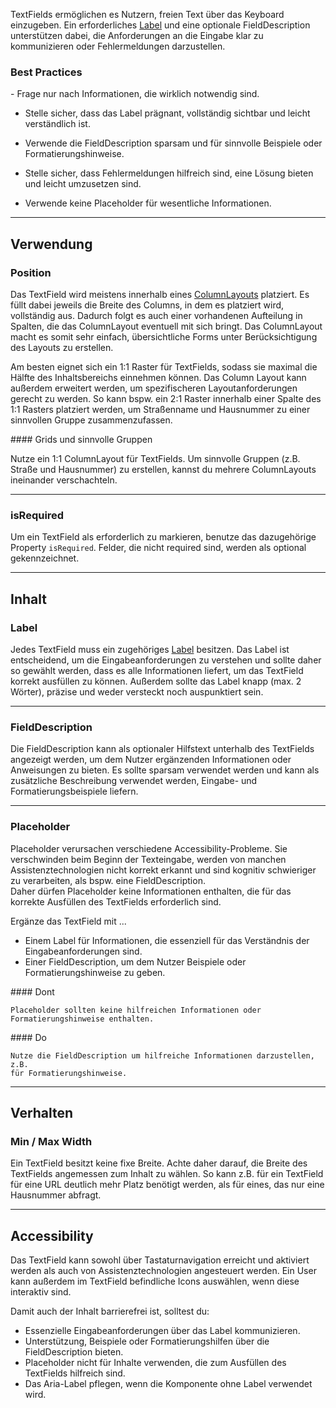 TextFields ermöglichen es Nutzern, freien Text über das Keyboard einzugeben. Ein
erforderliches [Label](/02-components/content/label) und eine optionale
FieldDescription unterstützen dabei, die Anforderungen an die Eingabe klar zu
kommunizieren oder Fehlermeldungen darzustellen.

### Best Practices

<Info>
- Frage nur nach Informationen, die wirklich notwendig sind.

- Stelle sicher, dass das Label prägnant, vollständig sichtbar und leicht
  verständlich ist.

- Verwende die FieldDescription sparsam und für sinnvolle Beispiele oder
  Formatierungshinweise.

- Stelle sicher, dass Fehlermeldungen hilfreich sind, eine Lösung bieten und
  leicht umzusetzen sind.

- Verwende keine Placeholder für wesentliche Informationen.

</Info>

---

## Verwendung

### Position

Das TextField wird meistens innerhalb eines
[ColumnLayouts](/02-components/structure/column-layout) platziert. Es füllt
dabei jeweils die Breite des Columns, in dem es platziert wird, vollständig aus.
Dadurch folgt es auch einer vorhandenen Aufteilung in Spalten, die das
ColumnLayout eventuell mit sich bringt. Das ColumnLayout macht es somit sehr
einfach, übersichtliche Forms unter Berücksichtigung des Layouts zu erstellen.

Am besten eignet sich ein 1:1 Raster für TextFields, sodass sie maximal die
Hälfte des Inhaltsbereichs einnehmen können. Das Column Layout kann außerdem
erweitert werden, um spezifischeren Layoutanforderungen gerecht zu werden. So
kann bspw. ein 2:1 Raster innerhalb einer Spalte des 1:1 Rasters platziert
werden, um Straßenname und Hausnummer zu einer sinnvollen Gruppe
zusammenzufassen.

<Do example="columnLayout">
#### Grids und sinnvolle Gruppen

Nutze ein 1:1 ColumnLayout für TextFields. Um sinnvolle Gruppen (z.B. Straße und
Hausnummer) zu erstellen, kannst du mehrere ColumnLayouts ineinander
verschachteln.

</Do>

---

### isRequired

Um ein TextField als erforderlich zu markieren, benutze das dazugehörige
Property `isRequired`. Felder, die nicht required sind, werden als optional
gekennzeichnet.

<LiveCodeEditor example="required" editorCollapsed />

---

## Inhalt

### Label

Jedes TextField muss ein zugehöriges [Label](/02-components/content/label)
besitzen. Das Label ist entscheidend, um die Eingabeanforderungen zu verstehen
und sollte daher so gewählt werden, dass es alle Informationen liefert, um das
TextField korrekt ausfüllen zu können. Außerdem sollte das Label knapp (max. 2
Wörter), präzise und weder versteckt noch auspunktiert sein.

---

### FieldDescription

Die FieldDescription kann als optionaler Hilfstext unterhalb des TextFields
angezeigt werden, um dem Nutzer ergänzenden Informationen oder Anweisungen zu
bieten. Es sollte sparsam verwendet werden und kann als zusätzliche Beschreibung
verwendet werden, Eingabe- und Formatierungsbeispiele liefern.

---

### Placeholder

Placeholder verursachen verschiedene Accessibility-Probleme. Sie verschwinden
beim Beginn der Texteingabe, werden von manchen Assistenztechnologien nicht
korrekt erkannt und sind kognitiv schwieriger zu verarbeiten, als bspw. eine
FieldDescription. \
Daher dürfen Placeholder keine Informationen enthalten, die für das korrekte Ausfüllen
des TextFields erforderlich sind.

Ergänze das TextField mit ...

- Einem Label für Informationen, die essenziell für das Verständnis der
  Eingabeanforderungen sind.
- Einer FieldDescription, um dem Nutzer Beispiele oder Formatierungshinweise zu
  geben.

<DoAndDont>
  <Dont example="placeholder">
    #### Dont

    Placeholder sollten keine hilfreichen Informationen oder
    Formatierungshinweise enthalten.

  </Dont>
  <Do example="default">
    #### Do
    
    Nutze die FieldDescription um hilfreiche Informationen darzustellen, z.B.
    für Formatierungshinweise.
  </Do>
</DoAndDont>

---

## Verhalten

### Min / Max Width

Ein TextField besitzt keine fixe Breite. Achte daher darauf, die Breite des
TextFields angemessen zum Inhalt zu wählen. So kann z.B. für ein TextField für
eine URL deutlich mehr Platz benötigt werden, als für eines, das nur eine
Hausnummer abfragt.

---

## Accessibility

Das TextField kann sowohl über Tastaturnavigation erreicht und aktiviert werden
als auch von Assistenztechnologien angesteuert werden. Ein User kann außerdem im
TextField befindliche Icons auswählen, wenn diese interaktiv sind.

Damit auch der Inhalt barrierefrei ist, solltest du:

- Essenzielle Eingabeanforderungen über das Label kommunizieren.
- Unterstützung, Beispiele oder Formatierungshilfen über die FieldDescription
  bieten.
- Placeholder nicht für Inhalte verwenden, die zum Ausfüllen des TextFields
  hilfreich sind.
- Das Aria-Label pflegen, wenn die Komponente ohne Label verwendet wird.
